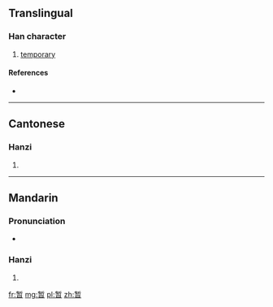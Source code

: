 {{also|暫}}
==Translingual==

===Han character===
{{Han char|rn=72|rad=日|as=08|sn=12|four=|canj=大中日 (KLA)|ids=⿱[[斩]][[日]]}}

# [[temporary]]

====References====
* {{Han ref|kx=0497.311|hdz=21518.010|uh=6682|ud=26242}}

----

==Cantonese==

===Hanzi===
{{yue-hanzi|jyut=[[zaam6]]|y=jaam6|tra=暫}}

# {{defn|lang=yue|sort=日08}}

----

==Mandarin==

===Pronunciation===
* {{audio|Zh-zàn.ogg|Audio|lang=cmn}}

===Hanzi===
{{cmn-hanzi|tra=暫|pin=[[zàn]] ([[zan4]])|wg=tsan<sup>4</sup>}}

# {{defn|lang=cmn|sort=日08}}

[[fr:暂]]
[[mg:暂]]
[[pl:暂]]
[[zh:暂]]